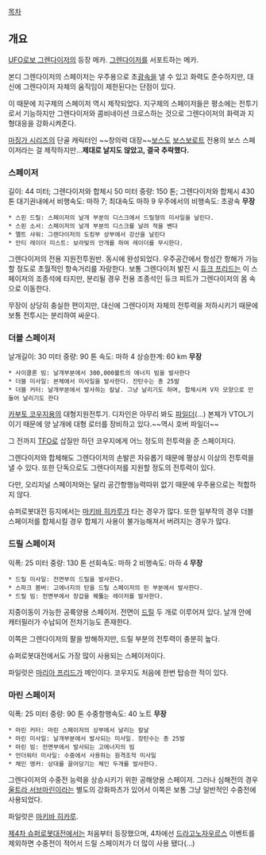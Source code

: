 [[목차]]
== 개요 ==
[[UFO로보 그렌다이저]]의 등장 메카. [[그렌다이저]]를 서포트하는 메카.

본디 그렌다이저의 스페이저는 우주용으로 초[[광속]]을 낼 수 있고 화력도 준수하지만, 대신에 그렌다이저 자체의 움직임이 제한된다는 단점이 있다.

이 때문에 지구제의 스페이저 역시 제작되었다. 지구제의 스페이저들은 평소에는 전투기로서 기능하지만 그렌다이저와 콤비네이션 크로스하는 것으로 그렌다이저의 화력과 지형대응을 강화시켜준다.

[[마징가 시리즈]]의 단골 캐릭터인 ~~창의력 대장~~[[보스]]도 [[보스보로트]] 전용의 보스 스페이저라는 걸 제작하지만...'''제대로 날지도 않았고, 결국 추락했다.'''

=== 스페이저 === 
길이: 44 미터; 그렌다이저와 합체시 50 미터
중량: 150 톤; 그렌다이저와 합체시 430톤
대기권내에서 비행속도: 마하 7; 최대속도 마하 9
우주에서의 비행속도: 초광속
'''무장'''
 * 스핀 드릴: 스페이저의 날개 부분의 디스크에서 드릴형의 미사일을 날린다.
 * 스핀 소서: 스페이저의 날개 부분의 디스크를 날려 적을 벤다
 * 멜트 샤워: 그렌다이저의 도킹부 상부에서 강산을 날린다
 * 안티 레이더 미스트: 보라빛의 안개를 하여 레이더를 무시한다.

그렌다이저의 전용 지원전투원반. 동시에 완성되었다. 우주공간에서 항성간 항해가 가능할 정도로 초월적인 항속거리를 자랑한다. 보통 그렌다이저 발진 시 [[듀크 프리드]]는 이 스페이저의 조종석에 타지만, 분리될 경우 전용 조종석인 듀크 피트가 그렌다이저의 몸 속으로 이동한다. 

무장이 상당히 충실한 편이지만, 대신에 그렌다이저 자체의 전투력을 저하시키기 때문에 보통 전투시는 분리하여 싸운다.

=== 더블 스페이저 === 
날개길이: 30 미터
중량: 90 톤
속도: 마하 4
상승한계: 60 km
'''무장'''
 * 사이클론 빔: 날개부분에서 300,000볼트의 에너지 빔을 발사한다
 * 더블 미사일: 본체에서 미사일을 발사한다. 잔탄수는 총 25발
 * 더블 커터: 날개부분에서 발사하는 칼날. 그냥 날리기도 하며, 합체시켜 V자 모양으로 만들어 날리기도 한다

[[카부토 코우지]]용의 대형지원전투기. 디자인은 아무리 봐도 [[파일더]](...) 본체가 VTOL기이기 때문에 양 날개에 대형 로터를 장비하고 있다.~~역시 호버 파일더~~ 

그 전까지 [[TFO]]로 삽질만 하던 코우지에게 어느 정도의 전투력을 준 스페이저다.

그렌다이저와 합체해도 그렌다이저의 손발은 자유롭기 때문에 평상시 이상의 전투력을 낼 수 있다. 또한 단독으로도 그렌다이저를 지원할 정도의 전투력이 있다.

다만, 오리지널 스페이저와는 달리 공간항행능력따위 없기 때문에 우주용으로는 적합하지 않다.

슈퍼로봇대전 등지에서는 [[마키바 히카루]]가 타는 경우가 많다. 또한 일부작의 경우 더블 스페이저를 합체시킬 경우 합체기 사용이 불가능해져서 버려지는 경우가 많다.


=== 드릴 스페이저 === 
익폭: 25 미터
중량: 130 톤
선회속도: 마하 2
비행속도: 마하 4
'''무장'''
 * 드릴 미사일: 전면부의 드릴을 발사한다.
 * 스파크 봄버: 고에너지의 탄을 드릴 스페이저의 핀 부분에서 발사한다.
 * 드릴 빔: 전면부에서 장갑을 꿰뚫는 레이저를 발사한다.

지중이동이 가능한 공륙양용 스페이저. 전면이 [[드릴]] 두 개로 이루어져 있다. 날개 안에 캐터필러가 수납되어 전차기능도 존재한다.

이쪽은 그렌다이저의 팔을 방해하지만, 드릴 부분의 전투력이 충분히 높다.

슈퍼로봇대전에서도 가장 많이 사용되는 스페이저이다.

파일럿은 [[마리아 프리드]]가 메인이다. 코우지도 처음에 한번 탑승한 적이 있다.

=== 마린 스페이저 === 
익폭: 25 미터
중량: 90 톤
수중항행속도: 40 노트
'''무장'''
 * 마린 커터: 마린 스페이저의 상부에서 날리는 칼날
 * 마린 미사일: 날개부분에서 발사되는 미사일. 장탄수는 총 25발
 * 마린 빔: 전면부에서 발사되는 고에너지의 빔
 * 언더워터 미사일: 수중에서 사용하는 원격조작 미사일
 * 체인 앵커: 상대를 끌어당기는 체인 두개를 발사한다.

그렌다이저의 수중전 능력을 상승시키기 위한 공해양용 스페이저. 그러나 심해전의 경우 [[울트라 서브마린]]이라는 별도의 강화파츠가 있어서 이쪽은 보통 그냥 일반적인 수중전에 사용되었다. 

파일럿은 [[마키바 히카루]]. 

[[제4차 슈퍼로봇대전]]에서는 처음부터 등장했으며, 4차에선 [[드라고노자우르스]] 이벤트를 제외하면 수중전이 적어서 드릴 스페이저가 더 많이 사용 됐다(...)
